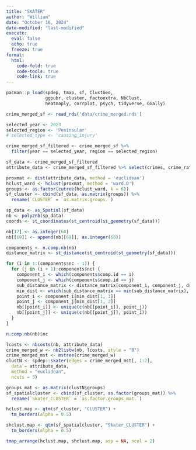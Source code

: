 ```yaml
---
title: "SKATER"
author: "William"
date: "October 16, 2024"
date-modified: "last-modified"
execute: 
  eval: false
  echo: true
  freeze: true
format: 
  html:
    code-fold: true
    code-tools: true
    code-link: true
---
```


```r
pacman::p_load(spdep, tmap, sf, ClustGeo, 
               ggpubr, cluster, factoextra, NbClust,
               heatmaply, corrplot, psych, tidyverse, GGally)
```

```r
crime_merged_sf <- read_rds('data/crime_merged.rds')

selected_year <- 2023
selected_region <- 'Peninsular'
# selected_type <- 'causing_injury'

crime_merged_sf_filtered <- crime_merged_sf %>%
  filter(year == selected_year, region == selected_region)

sf_data <- crime_merged_sf_filtered
attribute_data <- crime_merged_sf_filtered %>% select(crimes, crime_rate) %>% st_drop_geometry()

proxmat <- dist(attribute_data, method = 'euclidean')
hclust_ward <- hclust(proxmat, method = 'ward.D')
groups <- as.factor(cutree(hclust_ward, k = 6))
sf_cluster <- cbind(sf_data, as.matrix(groups)) %>%
  rename(`CLUSTER` = `as.matrix.groups.`)

sp_data <- as_Spatial(sf_data)
nb <- poly2nb(sp_data)
coords <- st_coordinates(st_centroid(st_geometry(sf_data)))

nb[17] <- as.integer(64)
nb[[69]] <- append(nb[[69]], as.integer(68))

components <- n.comp.nb(nb)
distance_matrix <- st_distance(st_centroid(st_geometry(sf_data)))

for (i in 1:(components$nc - 1)) {
  for (j in (i + 1):components$nc) {
    component_i <- which(components$comp.id == i)
    component_j <- which(components$comp.id == j)
    sub_distance_matrix <- distance_matrix[component_i, component_j, drop = FALSE]
    min_dist <- which(sub_distance_matrix == min(sub_distance_matrix), arr.ind = TRUE)
    point_i <- component_i[min_dist[1, 1]]
    point_j <- component_j[min_dist[1, 2]]
    nb[[point_i]] <- unique(c(nb[[point_i]], point_j))
    nb[[point_j]] <- unique(c(nb[[point_j]], point_i))
  }
}

n.comp.nb(nb)$nc

lcosts <- nbcosts(nb, attribute_data)
crime_merged_w <- nb2listw(nb, lcosts, style = "B")
crime_merged_mst <- mstree(crime_merged_w)
clustN <- spdep::skater(edges = crime_merged_mst[, 1:2],
  data = attribute_data,
  method = "euclidean",
  ncuts = 5)

groups_mat <- as.matrix(clustN$groups)
sf_spatialcluster <- cbind(sf_cluster, as.factor(groups_mat)) %>%
  rename(`Skater_CLUSTER` = `as.factor.groups_mat.`)

hclust.map <- qtm(sf_cluster, "CLUSTER") +
  tm_borders(alpha = 0.5)

shclust.map <- qtm(sf_spatialcluster, "Skater_CLUSTER") +
  tm_borders(alpha = 0.5)

tmap_arrange(hclust.map, shclust.map, asp = NA, ncol = 2)

```

